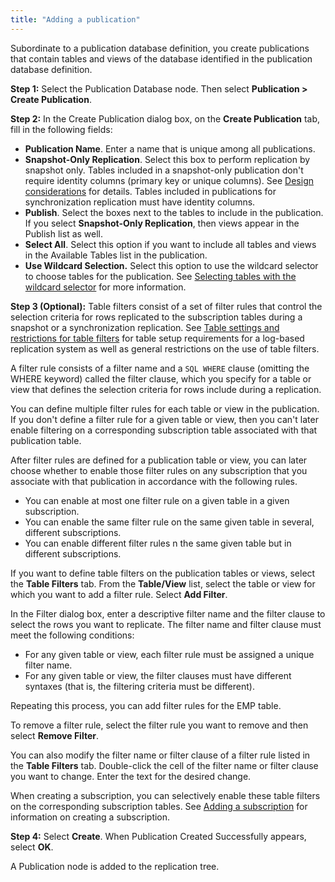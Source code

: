 ```yaml
---
title: "Adding a publication"
---
```


<div id="adding_publication" class="registered_link"></div>

Subordinate to a publication database definition, you create publications that contain tables and views of the database identified in the publication database definition.

**Step 1:** Select the Publication Database node. Then select **Publication > Create Publication**. 

**Step 2:** In the Create Publication dialog box, on the **Create Publication** tab, fill in the following fields:

-   **Publication Name**. Enter a name that is unique among all publications.
-   **Snapshot-Only Replication**. Select this box to perform replication by snapshot only. Tables included in a snapshot-only publication don't require identity columns (primary key or unique columns). See [Design considerations](../../02_overview/04_design_replication_system/02_design_considerations/#design_considerations) for details. Tables included in publications for synchronization replication must have identity columns.
-   **Publish**. Select the boxes next to the tables to include in the publication. If you select **Snapshot-Only Replication**, then views appear in the Publish list as well.
-   **Select All**. Select this option if you want to include all tables and views in the Available Tables list in the publication.
-   **Use Wildcard Selection.** Select this option to use the wildcard selector to choose tables for the publication. See [Selecting tables with the wildcard selector](../../07_common_operations/01_select_tables_wildcard_selector/#select_tables_wildcard_selector) for more information.

**Step 3 (Optional):** Table filters consist of a set of filter rules that control the selection criteria for rows replicated to the subscription tables during a snapshot or a synchronization replication. See [Table settings and restrictions for table filters](../../07_common_operations/01_select_tables_wildcard_selector/#wildcard_selector_patterns) for table setup requirements for a log-based replication system as well as general restrictions on the use of table filters.

A filter rule consists of a filter name and a `SQL WHERE` clause (omitting the WHERE keyword) called the filter clause, which you specify for a table or view that defines the selection criteria for rows include during a replication.

You can define multiple filter rules for each table or view in the publication. If you don't define a filter rule for a given table or view, then you can't later enable filtering on a corresponding subscription table associated with that publication table.

After filter rules are defined for a publication table or view, you can later choose whether to enable those filter rules on any subscription that you associate with that publication in accordance with the following rules.

-   You can enable at most one filter rule on a given table in a given subscription.
-   You can enable the same filter rule on the same given table in several, different subscriptions.
-   You can enable different filter rules n the same given table but in different subscriptions.

If you want to define table filters on the publication tables or views, select the **Table Filters** tab. From the **Table/View** list, select the table or view for which you want to add a filter rule. Select **Add Filter**.

In the Filter dialog box, enter a descriptive filter name and the filter clause to select the rows you want to replicate. The filter name and filter clause must meet the following conditions:

-   For any given table or view, each filter rule must be assigned a unique filter name.
-   For any given table or view, the filter clauses must have different syntaxes (that is, the filtering criteria must be different).

Repeating this process, you can add filter rules for the EMP table. 

To remove a filter rule, select the filter rule you want to remove and then select **Remove Filter**.

You can also modify the filter name or filter clause of a filter rule listed in the **Table Filters** tab. Double-click the cell of the filter name or filter clause you want to change. Enter the text for the desired change.

When creating a subscription, you can selectively enable these table filters on the corresponding subscription tables. See [Adding a subscription](../03_creating_subscription/03_adding_subscription/#adding_subscription) for information on creating a subscription.

**Step 4:** Select **Create**. When Publication Created Successfully appears, select **OK**. 

A Publication node is added to the replication tree.